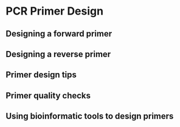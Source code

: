 # PCR Primer Design

## Designing a forward primer

## Designing a reverse primer

## Primer design tips

## Primer quality checks

## Using bioinformatic tools to design primers